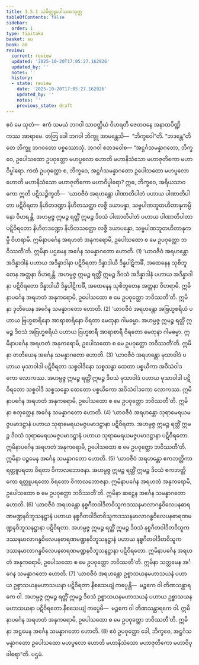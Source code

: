 ```yaml
---
title: 1.5.1 သံခိတ္တူပေါသထသုတ္တ
tableOfContents: false
sidebar:
  order: 1
type: tipitaka
basket: su
book: a8
review:
  current: review
  updated: '2025-10-20T17:05:27.162926'
  updated_by: ''
  notes: ''
  history:
  - state: review
    date: '2025-10-20T17:05:27.162926'
    updated_by: ''
    notes: ''
    previous_state: draft
---
```



<DynamicBreadcrumb />


<ReviewStatus review={frontmatter.review} showDetails={true} />

<HypothesisAnnotation frontmatter={frontmatter} />

<Division number="41" book="a8" e="ch" v="17" p="79">

<Paragraph number="386" book="a8">
ဧဝံ မေ သုတံ—  ဧကံ သမယံ ဘဂဝါ သာဝတ္ထိယံ ဝိဟရတိ ဇေတဝနေ အနာထပိဏ္ဍိကဿ အာရာမေ. တတြ ခေါ ဘဂဝါ ဘိက္ခူ အာမန္တေသိ—  “ဘိက္ခဝေါ”တိ. “ဘဒန္တေ”တိ တေ ဘိက္ခူ ဘဂဝတော ပစ္စဿောသုံ. ဘဂဝါ ဧတဒဝေါစ—
</Paragraph>

<Paragraph number="387" book="a8">
“အဋ္ဌင်္ဂသမန္နာဂတော, ဘိက္ခဝေ, ဥပေါသထော ဥပဝုတ္ထော မဟပ္ဖလော ဟောတိ မဟာနိသံသော မဟာဇုတိကော မဟာဝိပ္ဖါရော. ကထံ ဥပဝုတ္ထော စ, ဘိက္ခဝေ, အဋ္ဌင်္ဂသမန္နာဂတော ဥပေါသထော မဟပ္ဖလော ဟောတိ မဟာနိသံသော မဟာဇုတိကော မဟာဝိပ္ဖါရော? ဣဓ, ဘိက္ခဝေ, အရိယသာဝကော ဣတိ ပဋိသဉ္စိက္ခတိ—  ‘ယာဝဇီဝံ အရဟန္တော ပါဏာတိပါတံ ပဟာယ ပါဏာတိပါတာ ပဋိဝိရတာ နိဟိတဒဏ္ဍာ နိဟိတသတ္ထာ လဇ္ဇီ ဒယာပန္နာ, သဗ္ဗပါဏဘူတဟိတာနုကမ္ပိနော ဝိဟရန္တိ. အဟမ္ပဇ္ဇ ဣမဉ္စ ရတ္တိံ ဣမဉ္စ ဒိဝသံ ပါဏာတိပါတံ ပဟာယ ပါဏာတိပါတာ ပဋိဝိရတော နိဟိတဒဏ္ဍော နိဟိတသတ္ထော လဇ္ဇီ ဒယာပန္နော, သဗ္ဗပါဏဘူတဟိတာနုကမ္ပီ ဝိဟရာမိ. ဣမိနာပင်္ဂေန အရဟတံ အနုကရောမိ, ဥပေါသထော စ မေ ဥပဝုတ္ထော ဘဝိဿတီ’တိ. ဣမိနာ ပဌမေန အင်္ဂေန သမန္နာဂတော ဟောတိ. (1)
</Paragraph>

<Paragraph number="388" book="a8">
‘ယာဝဇီဝံ အရဟန္တော အဒိန္နာဒါနံ ပဟာယ အဒိန္နာဒါနာ ပဋိဝိရတာ ဒိန္နာဒါယီ ဒိန္နပါဋိကင်္ခီ, အထေနေန သုစိဘူတေန အတ္တနာ ဝိဟရန္တိ. အဟမ္ပဇ္ဇ ဣမဉ္စ ရတ္တိံ ဣမဉ္စ ဒိဝသံ အဒိန္နာဒါနံ ပဟာယ အဒိန္နာဒါနာ ပဋိဝိရတော ဒိန္နာဒါယီ ဒိန္နပါဋိကင်္ခီ, အထေနေန သုစိဘူတေန အတ္တနာ ဝိဟရာမိ. ဣမိနာပင်္ဂေန အရဟတံ အနုကရောမိ, ဥပေါသထော စ မေ ဥပဝုတ္ထော ဘဝိဿတီ’တိ. ဣမိနာ ဒုတိယေန အင်္ဂေန သမန္နာဂတော ဟောတိ. (2)
</Paragraph>

<Paragraph number="389" book="a8">
‘ယာဝဇီဝံ အရဟန္တော အဗြဟ္မစရိယံ ပဟာယ ဗြဟ္မစာရိနော အာရာစာရိနော ဝိရတာ မေထုနာ ဂါမဓမ္မာ. အဟမ္ပဇ္ဇ ဣမဉ္စ ရတ္တိံ ဣမဉ္စ ဒိဝသံ အဗြဟ္မစရိယံ ပဟာယ ဗြဟ္မစာရီ အာရာစာရီ ဝိရတော မေထုနာ ဂါမဓမ္မာ. ဣမိနာပင်္ဂေန အရဟတံ အနုကရောမိ, ဥပေါသထော စ မေ ဥပဝုတ္ထော ဘဝိဿတီ’တိ. ဣမိနာ တတိယေန အင်္ဂေန သမန္နာဂတော ဟောတိ. (3)
</Paragraph>

<Paragraph number="390" book="a8">
‘ယာဝဇီဝံ အရဟန္တော မုသာဝါဒံ ပဟာယ မုသာဝါဒါ ပဋိဝိရတာ သစ္စဝါဒိနော သစ္စသန္ဓာ ထေတာ ပစ္စယိကာ အဝိသံဝါဒကော လောကဿ. အဟမ္ပဇ္ဇ ဣမဉ္စ ရတ္တိံ ဣမဉ္စ ဒိဝသံ မုသာဝါဒံ ပဟာယ မုသာဝါဒါ ပဋိဝိရတော သစ္စဝါဒီ သစ္စသန္ဓော ထေတော ပစ္စယိကော အဝိသံဝါဒကော လောကဿ. ဣမိနာပင်္ဂေန အရဟတံ အနုကရောမိ, ဥပေါသထော စ မေ ဥပဝုတ္ထော ဘဝိဿတီ’တိ. ဣမိနာ စတုတ္ထေန အင်္ဂေန သမန္နာဂတော ဟောတိ. (4)
</Paragraph>

<Paragraph number="391" book="a8">
‘ယာဝဇီဝံ အရဟန္တော သုရာမေရယမဇ္ဇပမာဒဋ္ဌာနံ ပဟာယ သုရာမေရယမဇ္ဇပမာဒဋ္ဌာနာ ပဋိဝိရတာ. အဟမ္ပဇ္ဇ ဣမဉ္စ ရတ္တိံ ဣမဉ္စ ဒိဝသံ သုရာမေရယမဇ္ဇပမာဒဋ္ဌာနံ ပဟာယ သုရာမေရယမဇ္ဇပမာဒဋ္ဌာနာ ပဋိဝိရတော. ဣမိနာပင်္ဂေန အရဟတံ အနုကရောမိ, ဥပေါသထော စ မေ ဥပဝုတ္ထော ဘဝိဿတီ’တိ. ဣမိနာ ပဉ္စမေန အင်္ဂေန သမန္နာဂတော ဟောတိ. (5)
</Paragraph>

<Paragraph number="392" book="a8">
‘ယာဝဇီဝံ အရဟန္တော ဧကဘတ္တိကာ ရတ္တူပရတာ ဝိရတာ ဝိကာလဘောဇနာ. အဟမ္ပဇ္ဇ ဣမဉ္စ ရတ္တိံ ဣမဉ္စ ဒိဝသံ ဧကဘတ္တိကော ရတ္တူပရတော ဝိရတော ဝိကာလဘောဇနာ. ဣမိနာပင်္ဂေန အရဟတံ အနုကရောမိ, ဥပေါသထော စ မေ ဥပဝုတ္ထော ဘဝိဿတီ’တိ. ဣမိနာ ဆဋ္ဌေန အင်္ဂေန သမန္နာဂတော ဟောတိ. (6)
</Paragraph>

<Paragraph number="393" book="a8">
‘ယာဝဇီဝံ အရဟန္တော နစ္စဂီတဝါဒိတဝိသူကဒဿနမာလာဂန္ဓဝိလေပနဓာရဏမဏ္ဍနဝိဘူသနဋ္ဌာနံ ပဟာယ နစ္စဂီတဝါဒိတဝိသူကဒဿနမာလာဂန္ဓဝိလေပနဓာရဏမဏ္ဍနဝိဘူသနဋ္ဌာနာ ပဋိဝိရတာ. အဟမ္ပဇ္ဇ ဣမဉ္စ ရတ္တိံ ဣမဉ္စ ဒိဝသံ နစ္စဂီတဝါဒိတဝိသူကဒဿနမာလာဂန္ဓဝိလေပနဓာရဏမဏ္ဍနဝိဘူသနဋ္ဌာနံ ပဟာယ နစ္စဂီတဝါဒိတဝိသူကဒဿနမာလာဂန္ဓဝိလေပနဓာရဏမဏ္ဍနဝိဘူသနဋ္ဌာနာ ပဋိဝိရတော. ဣမိနာပင်္ဂေန အရဟတံ အနုကရောမိ, ဥပေါသထော စ မေ ဥပဝုတ္ထော ဘဝိဿတီ’တိ. ဣမိနာ သတ္တမေန အင်္ဂေန သမန္နာဂတော ဟောတိ. (7)
</Paragraph>

<Paragraph number="394" book="a8">
‘ယာဝဇီဝံ အရဟန္တော ဥစ္စာသယနမဟာသယနံ ပဟာယ ဥစ္စာသယနမဟာသယနာ ပဋိဝိရတာ နီစသေယျံ ကပ္ပေန္တိ—  မဉ္စကေ ဝါ တိဏသန္ထာရကေ ဝါ. အဟမ္ပဇ္ဇ ဣမဉ္စ ရတ္တိံ ဣမဉ္စ ဒိဝသံ ဥစ္စာသယနမဟာသယနံ ပဟာယ ဥစ္စာသယနမဟာသယနာ ပဋိဝိရတော နီစသေယျံ ကပ္ပေမိ—  မဉ္စကေ ဝါ တိဏသန္ထာရကေ ဝါ. ဣမိနာပင်္ဂေန အရဟတံ အနုကရောမိ, ဥပေါသထော စ မေ ဥပဝုတ္ထော ဘဝိဿတီ’တိ. ဣမိနာ အဋ္ဌမေန အင်္ဂေန သမန္နာဂတော ဟောတိ. (8)
</Paragraph>

<Paragraph number="395" book="a8">
ဧဝံ ဥပဝုတ္ထော ခေါ, ဘိက္ခဝေ, အဋ္ဌင်္ဂသမန္နာဂတော ဥပေါသထော မဟပ္ဖလော ဟောတိ မဟာနိသံသော မဟာဇုတိကော မဟာဝိပ္ဖါရော”တိ.

</Paragraph>
</Division>

<Paragraph number="396" type="center" book="a8">
ပဌမံ.
</Paragraph>
